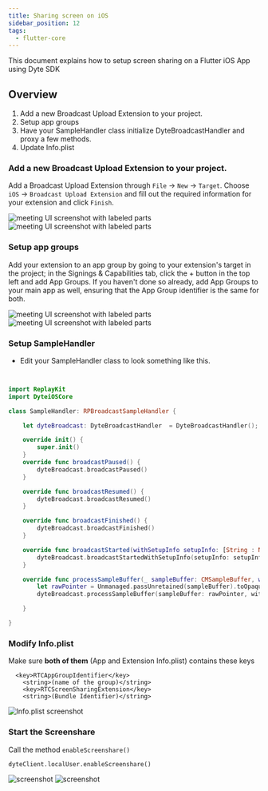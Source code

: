 ```yaml
---
title: Sharing screen on iOS
sidebar_position: 12
tags:
  - flutter-core
---
```


This document explains how to setup screen sharing on a Flutter iOS App using Dyte SDK

## Overview

1. Add a new Broadcast Upload Extension to your project.
2. Setup app groups
3. Have your SampleHandler class initialize DyteBroadcastHandler and proxy a few methods.
4. Update Info.plist

### Add a new Broadcast Upload Extension to your project.

Add a Broadcast Upload Extension through `File` -> `New` -> `Target`.
Choose `iOS` -> `Broadcast Upload Extension` and fill out the required information for your extension and click `Finish`.

![meeting UI screenshot with labeled parts](/static/mobile/0.x.x/ios-setup-0.png)
![meeting UI screenshot with labeled parts](/static/mobile/0.x.x/ios-setup-01.png)

### Setup app groups

Add your extension to an app group by going to your extension's target in the project; in the Signings & Capabilities tab, click the + button in the top left and add App Groups. If you haven't done so already, add App Groups to your main app as well, ensuring that the App Group identifier is the same for both.

![meeting UI screenshot with labeled parts](/static/mobile/0.x.x/ios-setup-03.png)
![meeting UI screenshot with labeled parts](/static/mobile/0.x.x/ios-setup-1.png)

### Setup SampleHandler

- Edit your SampleHandler class to look something like this.

```swift


import ReplayKit
import DyteiOSCore

class SampleHandler: RPBroadcastSampleHandler {

    let dyteBroadcast: DyteBroadcastHandler  = DyteBroadcastHandler();

    override init() {
        super.init()
    }
    override func broadcastPaused() {
        dyteBroadcast.broadcastPaused()
    }

    override func broadcastResumed() {
        dyteBroadcast.broadcastResumed()
    }

    override func broadcastFinished() {
        dyteBroadcast.broadcastFinished()
    }

    override func broadcastStarted(withSetupInfo setupInfo: [String : NSObject]?) {
        dyteBroadcast.broadcastStartedWithSetupInfo(setupInfo: setupInfo)
    }

    override func processSampleBuffer(_ sampleBuffer: CMSampleBuffer, with sampleBufferType: RPSampleBufferType) {
        let rawPointer = Unmanaged.passUnretained(sampleBuffer).toOpaque()
        dyteBroadcast.processSampleBuffer(sampleBuffer: rawPointer, withType: Int64(sampleBufferType.rawValue))

    }

}

```

### Modify Info.plist

Make sure **both of them** (App and Extension Info.plist) contains these keys

```
  <key>RTCAppGroupIdentifier</key>
	<string>(name of the group)</string>
	<key>RTCScreenSharingExtension</key>
	<string>(Bundle Identifier)</string>
```

![Info.plist screenshot](/static/mobile/0.x.x/ios-setup-info.png)

### Start the Screenshare

Call the method `enableScreenshare()`

```
dyteClient.localUser.enableScreenshare()
```

![screenshot](/static/mobile/0.x.x/ios-setup-app.png)
![screenshot](/static/mobile/0.x.x/ios-setup-demo.png)

<head>
  <title>Flutter Core Sharing screen on iOS</title>
</head>
